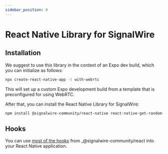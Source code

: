 ```yaml
---
sidebar_position: 0
---
```


# React Native Library for SignalWire

## Installation

We suggest to use this library in the context of an Expo dev build, which you can initialize as follows:

```bash
npx create-react-native-app -t with-webrtc
```

This will set up a custom Expo development build from a template that is preconfigured for using WebRTC.

After that, you can install the React Native Library for SignalWire:

```bash npm2yarn
npm install @signalwire-community/react-native react-native-get-random-values
```

## Hooks

You can use [most of the hooks](react/hooks.mdx) from _@signalwire-community/react into your React Native application.